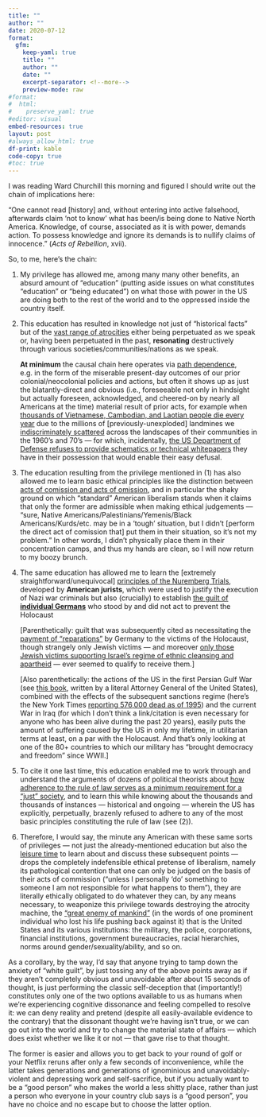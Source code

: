 ```yaml
---
title: ""
author: ""
date: 2020-07-12
format:
  gfm:
    keep-yaml: true
    title: ""
    author: ""
    date: ""
    excerpt-separator: <!--more-->
    preview-mode: raw
#format:
#  html:
#    preserve_yaml: true
#editor: visual
embed-resources: true
layout: post
#always_allow_html: true
df-print: kable
code-copy: true
#toc: true
---
```


I was reading Ward Churchill this morning and figured I should write out the chain of implications here:

"One cannot read [history] and, without entering into active falsehood, afterwards claim ‘not to know’ what has been/is being done to Native North America. Knowledge, of course, associated as it is with power, demands action. To possess knowledge and ignore its demands is to nullify claims of innocence." (*Acts of Rebellion*, xvii).

So, to me, here's the chain:<!--more-->

1. My privilege has allowed me, among many many other benefits, an absurd amount of “education” (putting aside issues on what constitutes “education” or “being educated”) on what those with power in the US are doing both to the rest of the world and to the oppressed inside the country itself.

2. This education has resulted in knowledge not just of “historical facts” but of the <a href='https://dailyatrocity.us/' target='_blank'>vast range of atrocities</a> either being perpetuated as we speak or, having been perpetuated in the past, **resonating** destructively through various societies/communities/nations as we speak.

    **At minimum** the causal chain here operates via <a href='https://en.wikipedia.org/wiki/Path_dependence' target='_blank'>path dependence</a>, e.g. in the form of the miserable present-day outcomes of our prior colonial/neocolonial policies and actions, but often it shows up as just the blatantly-direct and obvious (i.e., foreseeable not only in hindsight but actually foreseen, acknowledged, and cheered-on by nearly all Americans at the time) material result of prior acts, for example when <a href='https://www.newyorker.com/news/news-desk/the-vietnam-war-is-still-killing-people' target='_blank'>thousands of Vietnamese, Cambodian, and Laotian people die every year</a> due to the millions of [previously-unexploded] landmines we <a href='https://www.npr.org/transcripts/169076259' target='_blank'>indiscriminately scattered</a> across the landscapes of their communities in the 1960’s and 70’s — for which, incidentally, <a href='https://books.google.com/books?id=9wkMCAAAQBAJ&lpg=PA71&ots=8v3e15qmfZ&dq=%22noam%20chomsky%22%20landmines%20laos%20us%20corporations&pg=PA73#v=onepage&q=%22noam%20chomsky%22%20landmines%20laos%20us%20corporations&f=false' target='_blank'>the US Department of Defense refuses to provide schematics or technical whitepapers</a> they have in their possession that would enable their easy defusal.

3. The education resulting from the privilege mentioned in (1) has also allowed me to learn basic ethical principles like the distinction between <a href='https://books.google.com/books?id=OZOmSTWZNdcC&pg=PA207&lpg=PA207&dq=peter+singer+acts+of+omission&source=bl&ots=glJlBoxbXC&sig=ACfU3U1FNcglipKbIltw9Docy5us3vYZGw&hl=en&sa=X&ved=2ahUKEwjrh5mooMjqAhWzOn0KHZleASkQ6AEwDHoECAoQAQ#v=onepage&q=peter%20singer%20acts%20of%20omission&f=false' target='_blank'>acts of comission and acts of omission</a>, and in particular the shaky ground on which “standard” American liberalism stands when it claims that only the former are admissible when making ethical judgements — “sure, Native Americans/Palestinians/Yemenis/Black Americans/Kurds/etc. may be in a ‘tough’ situation, but I didn’t [perform the direct act of comission that] put them in their situation, so it’s not my problem.” In other words, I didn’t physically place them in their concentration camps, and thus my hands are clean, so I will now return to my boozy brunch.

4. The same education has allowed me to learn the [extremely straightforward/unequivocal] <a href='https://en.wikipedia.org/wiki/Nuremberg_principles' target='_blank'>principles of the Nuremberg Trials</a>, developed by **American jurists**, which were used to justify the execution of Nazi war criminals but also (crucially) to establish <a href='https://books.google.com/books?id=3KCsDwAAQBAJ&pg=PA13&dq=Eure+Schuld+famous&hl=en&newbks=1&newbks_redir=0&sa=X&ved=2ahUKEwiFtrfmkNvpAhWLo54KHd90DusQ6AEwAHoECAMQAg#v=onepage&q=Eure%20Schuld%20famous&f=false' target='_blank'>the guilt of **individual Germans**</a> who stood by and did not act to prevent the Holocaust

    [Parenthetically: guilt that was subsequently cited as necessitating the <a href='https://www.jewishvirtuallibrary.org/german-holocaust-reparations' target='_blank'>payment of “reparations”</a> by Germany to the victims of the Holocaust, though strangely only Jewish victims — and moreover <a href='https://www.amazon.com/Holocaust-Industry-Reflections-Exploitation-Suffering/dp/1781685614' target='_blank'>only those Jewish victims supporting Israel’s regime of ethnic cleansing and apartheid</a> — ever seemed to qualify to receive them.]

    [Also parenthetically: the actions of the US in the first Persian Gulf War (see <a href='https://www.amazon.com/Fire-This-Time-U-S-Crimes/dp/1560250712' target='_blank'>this book</a>, written by a literal Attorney General of the United States), combined with the effects of the subsequent sanctions regime (here’s the New York Times <a href='https://www.nytimes.com/1995/12/01/world/iraq-sanctions-kill-children-un-reports.html' target='_blank'>reporting 576,000 dead as of 1995</a>) and the current War in Iraq (for which I don’t think a link/citation is even necessary for anyone who has been alive during the past 20 years), easily puts the amount of suffering caused by the US in only my lifetime, in utilitarian terms at least, on a par with the Holocaust. And that’s only looking at one of the 80+ countries to which our military has “brought democracy and freedom” since WWII.]

5. To cite it one last time, this education enabled me to work through and understand the arguments of dozens of political theorists about <a href='https://www.gutenberg.org/files/7370/7370-h/7370-h.htm'>how adherence to the rule of law serves as a minimum requirement for a “just” society</a>, and to learn this while knowing about the thousands and thousands of instances — historical and ongoing — wherein the US has explicitly, perpetually, brazenly refused to adhere to any of the most basic principles constituting the rule of law (see (2)).

6. Therefore, I would say, the minute any American with these same sorts of privileges — not just the already-mentioned education but also the <a href='https://www.bls.gov/news.release/pdf/atus.pdf' target='_blank'>leisure time</a> to learn about and discuss these subsequent points — drops the completely indefensible ethical pretense of liberalism, namely its pathological contention that one can only be judged on the basis of their acts of commission (“unless I personally ‘do’ something to someone I am not responsible for what happens to them”), they are literally ethically obligated to do whatever they can, by any means necessary, to weaponize this privilege towards destroying the atrocity machine, the <a href='https://www.marxists.org/archive/guevara/1967/04/16.htm' target='_blank'>“great enemy of mankind”</a> (in the words of one prominent individual who lost his life pushing back against it) that is the United States and its various institutions: the military, the police, corporations, financial institutions, government bureaucracies, racial hierarchies, norms around gender/sexuality/ability, and so on.

As a corollary, by the way, I’d say that anyone trying to tamp down the anxiety of “white guilt”, by just tossing any of the above points away as if they aren’t completely obvious and unavoidable after about 15 seconds of thought, is just performing the classic self-deception that (importantly!) constitutes only one of the two options available to us as humans when we’re experiencing cognitive dissonance and feeling compelled to resolve it: we can deny reality and pretend (despite all easily-available evidence to the contrary) that the dissonant thought we’re having isn’t true, or we can go out into the world and try to change the material state of affairs — which does exist whether we like it or not — that gave rise to that thought.

The former is easier and allows you to get back to your round of golf or your Netflix reruns after only a few seconds of inconvenience, while the latter takes generations and generations of ignominious and unavoidably-violent and depressing work and self-sacrifice, but if you actually want to be a “good person” who makes the world a less shitty place, rather than just a person who everyone in your country club says is a “good person”, you have no choice and no escape but to choose the latter option.
